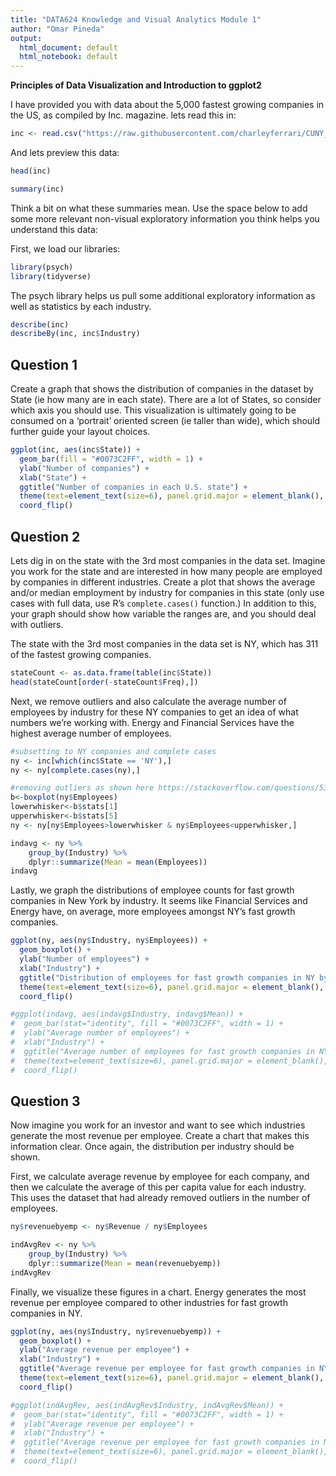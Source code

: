 ```yaml
---
title: "DATA624 Knowledge and Visual Analytics Module 1"
author: "Omar Pineda"
output:
  html_document: default
  html_notebook: default
---
```


**Principles of Data Visualization and Introduction to ggplot2**

I have provided you with data about the 5,000 fastest growing companies in the US, as compiled by Inc. magazine. lets read this in:

```r

inc <- read.csv("https://raw.githubusercontent.com/charleyferrari/CUNY_DATA_608/master/module1/Data/inc5000_data.csv", header= TRUE)

```

And lets preview this data:

```r

head(inc)

```
```r

summary(inc)

```

Think a bit on what these summaries mean. Use the space below to add some more relevant non-visual exploratory information you think helps you understand this data:

First, we load our libraries:

```r
library(psych)
library(tidyverse)
```


The psych library helps us pull some additional exploratory information as well as statistics by each industry.

```r
describe(inc)
describeBy(inc, inc$Industry)
```

## Question 1

Create a graph that shows the distribution of companies in the dataset by State (ie how many are in each state). There are a lot of States, so consider which axis you should use. This visualization is ultimately going to be consumed on a 'portrait' oriented screen (ie taller than wide), which should further guide your layout choices.

```r
ggplot(inc, aes(inc$State)) +
  geom_bar(fill = "#0073C2FF", width = 1) +
  ylab("Number of companies") +
  xlab("State") +
  ggtitle("Number of companies in each U.S. state") +
  theme(text=element_text(size=6), panel.grid.major = element_blank(), panel.grid.minor = element_blank(),panel.background = element_blank(), axis.line = element_line(colour = "black")) +
  coord_flip()
```

## Question 2

Lets dig in on the state with the 3rd most companies in the data set. Imagine you work for the state and are interested in how many people are employed by companies in different industries. Create a plot that shows the average and/or median employment by industry for companies in this state (only use cases with full data, use R's `complete.cases()` function.) In addition to this, your graph should show how variable the ranges are, and you should deal with outliers.

The state with the 3rd most companies in the data set is NY, which has 311 of the fastest growing companies.

```r
stateCount <- as.data.frame(table(inc$State))
head(stateCount[order(-stateCount$Freq),])
```

Next, we remove outliers and also calculate the average number of employees by industry for these NY companies to get an idea of what numbers we're working with. Energy and Financial Services have the highest average number of employees.

```r
#subsetting to NY companies and complete cases
ny <- inc[which(inc$State == 'NY'),]
ny <- ny[complete.cases(ny),]

#removing outliers as shown here https://stackoverflow.com/questions/53201016/remove-outliers-in-r-very-easy
b<-boxplot(ny$Employees)
lowerwhisker<-b$stats[1]
upperwhisker<-b$stats[5]
ny <- ny[ny$Employees>lowerwhisker & ny$Employees<upperwhisker,]

indavg <- ny %>%
    group_by(Industry) %>%
    dplyr::summarize(Mean = mean(Employees))
indavg
```

Lastly, we graph the distributions of employee counts for fast growth companies in New York by industry. It seems like Financial Services and Energy have, on average, more employees amongst NY's fast growth companies.

```r
ggplot(ny, aes(ny$Industry, ny$Employees)) +
  geom_boxplot() +
  ylab("Number of employees") +
  xlab("Industry") +
  ggtitle("Distribution of employees for fast growth companies in NY by industry") +
  theme(text=element_text(size=6), panel.grid.major = element_blank(), panel.grid.minor = element_blank(),panel.background = element_blank(), axis.line = element_line(colour = "black")) +
  coord_flip()
```

```r
#ggplot(indavg, aes(indavg$Industry, indavg$Mean)) +
#  geom_bar(stat="identity", fill = "#0073C2FF", width = 1) +
#  ylab("Average number of employees") +
#  xlab("Industry") +
#  ggtitle("Average number of employees for fast growth companies in NY by industry") +
#  theme(text=element_text(size=6), panel.grid.major = element_blank(), panel.grid.minor = #element_blank(),panel.background = element_blank(), axis.line = element_line(colour = "black")) +
#  coord_flip()
```

## Question 3

Now imagine you work for an investor and want to see which industries generate the most revenue per employee. Create a chart that makes this information clear. Once again, the distribution per industry should be shown.

First, we calculate average revenue by employee for each company, and then we calculate the average of this per capita value for each industry. This uses the dataset that had already removed outliers in the number of employees.

```r
ny$revenuebyemp <- ny$Revenue / ny$Employees

indAvgRev <- ny %>%
    group_by(Industry) %>%
    dplyr::summarize(Mean = mean(revenuebyemp))
indAvgRev
```

Finally, we visualize these figures in a chart. Energy generates the most revenue per employee compared to other industries for fast growth companies in NY.

```r
ggplot(ny, aes(ny$Industry, ny$revenuebyemp)) +
  geom_boxplot() +
  ylab("Average revenue per employee") +
  xlab("Industry") +
  ggtitle("Average revenue per employee for fast growth companies in NY by industry") +
  theme(text=element_text(size=6), panel.grid.major = element_blank(), panel.grid.minor = element_blank(),panel.background = element_blank(), axis.line = element_line(colour = "black")) +
  coord_flip()
```
```r
#ggplot(indAvgRev, aes(indAvgRev$Industry, indAvgRev$Mean)) +
#  geom_bar(stat="identity", fill = "#0073C2FF", width = 1) +
#  ylab("Average revenue per employee") +
#  xlab("Industry") +
#  ggtitle("Average revenue per employee for fast growth companies in NY by industry") +
#  theme(text=element_text(size=6), panel.grid.major = element_blank(), panel.grid.minor = #element_blank(),panel.background = element_blank(), axis.line = element_line(colour = "black")) +
#  coord_flip()
```